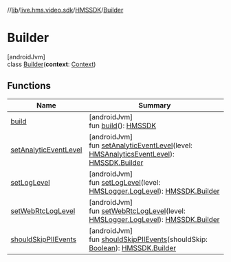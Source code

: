 //[lib](../../../../index)/[live.hms.video.sdk](../../index)/[HMSSDK](../index)/[Builder](index)

# Builder

[androidJvm]\
class [Builder](index)(**context**: [Context](https://developer.android.com/reference/kotlin/android/content/Context.html))

## Functions

| Name                                              | Summary                                                                                                                                                                                                        |
| ------------------------------------------------- | -------------------------------------------------------------------------------------------------------------------------------------------------------------------------------------------------------------- |
| [build](build)                                    | [androidJvm]<br />fun [build](build)(): [HMSSDK](../index)                                                                                                                                                     |
| [setAnalyticEventLevel](set-analytic-event-level) | [androidJvm]<br />fun [setAnalyticEventLevel](set-analytic-event-level)(level: [HMSAnalyticsEventLevel](../../../live.hms.video.sdk.models.enums/-h-m-s-analytics-event-level/index)): [HMSSDK.Builder](index) |
| [setLogLevel](set-log-level)                      | [androidJvm]<br />fun [setLogLevel](set-log-level)(level: [HMSLogger.LogLevel](../../../live.hms.video.utils/-h-m-s-logger/-log-level/index)): [HMSSDK.Builder](index)                                         |
| [setWebRtcLogLevel](set-web-rtc-log-level)        | [androidJvm]<br />fun [setWebRtcLogLevel](set-web-rtc-log-level)(level: [HMSLogger.LogLevel](../../../live.hms.video.utils/-h-m-s-logger/-log-level/index)): [HMSSDK.Builder](index)                           |
| [shouldSkipPIIEvents](should-skip-p-i-i-events)   | [androidJvm]<br />fun [shouldSkipPIIEvents](should-skip-p-i-i-events)(shouldSkip: [Boolean](https://kotlinlang.org/api/latest/jvm/stdlib/kotlin/-boolean/index.html)): [HMSSDK.Builder](index)                 |
